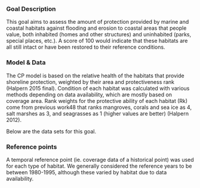 ### Goal Description

<!---From Eva:

This goal measures the natural protection of coastal habitats measured as the extent and condition of beaches/sand dunes, coral reefs, wetlands that provide coastal protection from inundation and erosion. The target for wetlands is no net loss of wetlands and/or number of acres effectively managed. The target for beaches/sand dunes will be a temporal reference to the historical extent. The condition for coral reefs will be measured through percent coral cover and/or the ratio of cacifiers to non-calcifiers. Goal also could include other indicators of coastal protective ability including intertidal area, slope and rugosity of the nearshore environment, and the ratio of coastal development to the natural environment. 
--->

This goal aims to assess the amount of protection provided by marine and coastal habitats against flooding and erosion to coastal areas that people value, both inhabited (homes and other structures) and uninhabited (parks, special places, etc.). A score of 100 would indicate that these habitats are all still intact or have been restored to their reference conditions.

### Model & Data 

The CP model is based on the relative health of the habitats that provide shoreline protection, weighted by their area and protectiveness rank (Halpern 2015 final). Condition of each habitat was calculated with various methods depending on data availability, which are mostly based on coverage area. Rank weights for the protective ability of each habitat (Rk) come from previous work48 that ranks mangroves, corals and sea ice as 4, salt marshes as 3, and seagrasses as 1 (higher values are better) (Halpern 2012). 

Below are the data sets for this goal.

### Reference points 

A temporal reference point (ie. coverage data of a historical point) was used for each type of habitat. We generally considered the reference years to be between 1980-1995, although these varied by habitat due to data availability. 






